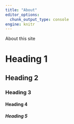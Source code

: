 ```yaml
---
title: "About"
editor_options: 
  chunk_output_type: console
engine: knitr
---
```


About this site

# Heading 1

## Heading 2

### Heading 3

#### Heading 4

##### Heading 5